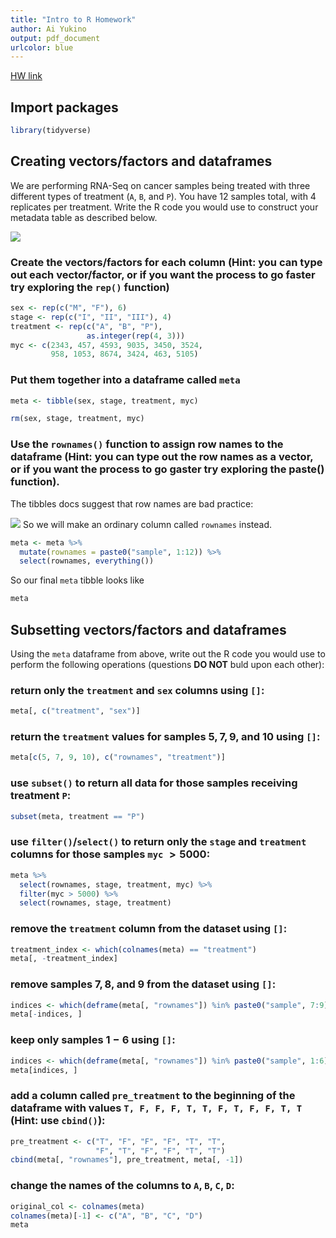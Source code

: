 ---
title: "Intro to R Homework"
author: Ai Yukino
output: pdf_document
urlcolor: blue
---

[HW link](https://titus.techtalentsouth.com/mod/assign/view.php?id=56536)

## Import packages

```{r}
library(tidyverse)
```

## Creating vectors/factors and dataframes

We are performing RNA-Seq on cancer samples being treated with three different types of treatment (`A`, `B`, and `P`). You have 12 samples total, with 4 replicates per treatment. Write the R code you would use to construct your metadata table as described below.

![](images/01a.png)

### Create the vectors/factors for each column (Hint: you can type out each vector/factor, or if you want the process to go faster try exploring the `rep()` function)

```{r}
sex <- rep(c("M", "F"), 6)
stage <- rep(c("I", "II", "III"), 4)
treatment <- rep(c("A", "B", "P"), 
                 as.integer(rep(4, 3)))
myc <- c(2343, 457, 4593, 9035, 3450, 3524, 
         958, 1053, 8674, 3424, 463, 5105)
```

### Put them together into a dataframe called `meta`

```{r}
meta <- tibble(sex, stage, treatment, myc)

rm(sex, stage, treatment, myc)
```

### Use the `rownames()` function to assign row names to the dataframe (Hint: you can type out the row names as a vector, or if you want the process to go gaster try exploring the paste() function).

The tibbles docs suggest that row names are bad practice:

![](images/01b.png) So we will make an ordinary column called `rownames` instead.

```{r}
meta <- meta %>%
  mutate(rownames = paste0("sample", 1:12)) %>%
  select(rownames, everything())
```

So our final `meta` tibble looks like

```{r}
meta
```

## Subsetting vectors/factors and dataframes

Using the `meta` dataframe from above, write out the R code you would use to perform the following operations (questions **DO NOT** buld upon each other):

### return only the `treatment` and `sex` columns using `[]`:

```{r}
meta[, c("treatment", "sex")]
```

### return the `treatment` values for samples $5, 7, 9,$ and $10$ using `[]`:

```{r}
meta[c(5, 7, 9, 10), c("rownames", "treatment")]
```

### use `subset()` to return all data for those samples receiving treatment `P`:

```{r}
subset(meta, treatment == "P")
```

### use `filter()`/`select()` to return only the `stage` and `treatment` columns for those samples `myc` $> 5000$:

```{r}
meta %>%
  select(rownames, stage, treatment, myc) %>%
  filter(myc > 5000) %>%
  select(rownames, stage, treatment)
```

### remove the `treatment` column from the dataset using `[]`:

```{r}
treatment_index <- which(colnames(meta) == "treatment")
meta[, -treatment_index]
```

### remove samples $7, 8,$ and $9$ from the dataset using `[]`:

```{r}
indices <- which(deframe(meta[, "rownames"]) %in% paste0("sample", 7:9))
meta[-indices, ]
```

### keep only samples $1-6$ using `[]`:

```{r}
indices <- which(deframe(meta[, "rownames"]) %in% paste0("sample", 1:6))
meta[indices, ]
```

### add a column called `pre_treatment` to the beginning of the dataframe with values `T, F, F, F, T, T, F, T, F, F, T, T` (Hint: use `cbind()`):

```{r}
pre_treatment <- c("T", "F", "F", "F", "T", "T",
                   "F", "T", "F", "F", "T", "T")
cbind(meta[, "rownames"], pre_treatment, meta[, -1])
```

### change the names of the columns to `A`, `B`, `C`, `D`:

```{r}
original_col <- colnames(meta) 
colnames(meta)[-1] <- c("A", "B", "C", "D")
meta
```